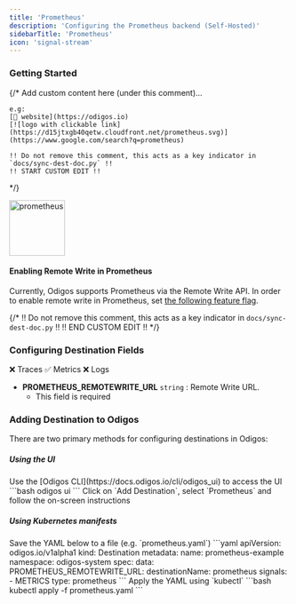 ```yaml
---
title: 'Prometheus'
description: 'Configuring the Prometheus backend (Self-Hosted)'
sidebarTitle: 'Prometheus'
icon: 'signal-stream'
---
```


### Getting Started

{/*
    Add custom content here (under this comment)...

    e.g:
    [🔗 website](https://odigos.io)
    [![logo with clickable link](https://d15jtxgb40qetw.cloudfront.net/prometheus.svg)](https://www.google.com/search?q=prometheus)

    !! Do not remove this comment, this acts as a key indicator in `docs/sync-dest-doc.py` !!
    !! START CUSTOM EDIT !!
*/}

<img src='https://d15jtxgb40qetw.cloudfront.net/prometheus.svg' alt='prometheus' width="100" height="100" className="not-prose" />

#### Enabling Remote Write in Prometheus

Currently, Odigos supports Prometheus via the Remote Write API. In order to enable remote write in Prometheus, set [the following feature flag](https://prometheus.io/docs/prometheus/latest/feature_flags/#remote-write-receiver).

{/*
    !! Do not remove this comment, this acts as a key indicator in `docs/sync-dest-doc.py` !!
    !! END CUSTOM EDIT !!
*/}

### Configuring Destination Fields

<Accordion title="Supported Signals:">
  ❌ Traces
  ✅ Metrics
  ❌ Logs
</Accordion>

- **PROMETHEUS_REMOTEWRITE_URL** `string` : Remote Write URL.
  - This field is required

### Adding Destination to Odigos

There are two primary methods for configuring destinations in Odigos:

##### **Using the UI**

<Steps>
  <Step>
    Use the [Odigos CLI](https://docs.odigos.io/cli/odigos_ui) to access the UI
    ```bash
    odigos ui
    ```
  </Step>
  <Step>
    Click on `Add Destination`, select `Prometheus` and follow the on-screen instructions
  </Step>
</Steps>

##### **Using Kubernetes manifests**

<Steps>
  <Step>
    Save the YAML below to a file (e.g. `prometheus.yaml`)
    ```yaml
    apiVersion: odigos.io/v1alpha1
    kind: Destination
    metadata:
      name: prometheus-example
      namespace: odigos-system
    spec:
      data:
        PROMETHEUS_REMOTEWRITE_URL: <Remote Write URL>
      destinationName: prometheus
      signals:
      - METRICS
      type: prometheus
    ```
  </Step>
  <Step>
    Apply the YAML using `kubectl`
    ```bash
    kubectl apply -f prometheus.yaml
    ```
  </Step>
</Steps>